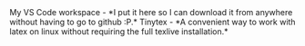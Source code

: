 
<BrowserRouter>
<Link to="posts/workspace" style={{color: "inherit"}}>
My VS Code workspace -  *I put it here so I can download it from anywhere without having to go to github :P.* 
</Link>
  
  
<Link to="posts/tinytex" style={{color: "inherit"}}>
Tinytex -  *A convenient way to work with latex on linux without requiring the full texlive installation.* 
</Link>
</BrowserRouter>
